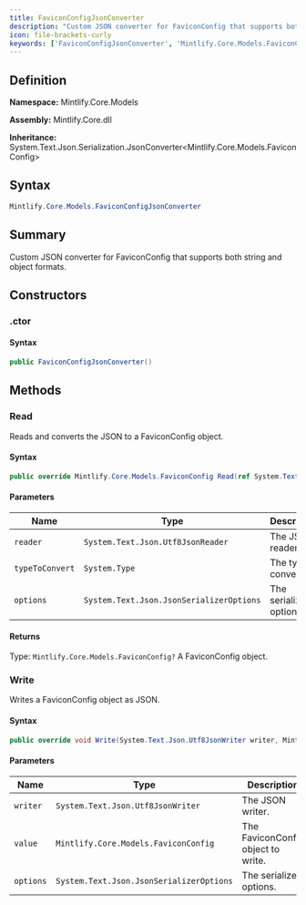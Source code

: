 ```yaml
---
title: FaviconConfigJsonConverter
description: "Custom JSON converter for FaviconConfig that supports both string and object formats."
icon: file-brackets-curly
keywords: ['FaviconConfigJsonConverter', 'Mintlify.Core.Models.FaviconConfigJsonConverter', 'Mintlify.Core.Models', 'class', 'System.Text.Json.Serialization.JsonConverter<Mintlify.Core.Models.FaviconConfig>']
---
```


## Definition

**Namespace:** Mintlify.Core.Models

**Assembly:** Mintlify.Core.dll

**Inheritance:** System.Text.Json.Serialization.JsonConverter<Mintlify.Core.Models.FaviconConfig>

## Syntax

```csharp
Mintlify.Core.Models.FaviconConfigJsonConverter
```

## Summary

Custom JSON converter for FaviconConfig that supports both string and object formats.

## Constructors

### .ctor

#### Syntax

```csharp
public FaviconConfigJsonConverter()
```

## Methods

### Read

Reads and converts the JSON to a FaviconConfig object.

#### Syntax

```csharp
public override Mintlify.Core.Models.FaviconConfig Read(ref System.Text.Json.Utf8JsonReader reader, System.Type typeToConvert, System.Text.Json.JsonSerializerOptions options)
```

#### Parameters

| Name | Type | Description |
|------|------|-------------|
| `reader` | `System.Text.Json.Utf8JsonReader` | The JSON reader. |
| `typeToConvert` | `System.Type` | The type to convert to. |
| `options` | `System.Text.Json.JsonSerializerOptions` | The serializer options. |

#### Returns

Type: `Mintlify.Core.Models.FaviconConfig?`
A FaviconConfig object.

### Write

Writes a FaviconConfig object as JSON.

#### Syntax

```csharp
public override void Write(System.Text.Json.Utf8JsonWriter writer, Mintlify.Core.Models.FaviconConfig value, System.Text.Json.JsonSerializerOptions options)
```

#### Parameters

| Name | Type | Description |
|------|------|-------------|
| `writer` | `System.Text.Json.Utf8JsonWriter` | The JSON writer. |
| `value` | `Mintlify.Core.Models.FaviconConfig` | The FaviconConfig object to write. |
| `options` | `System.Text.Json.JsonSerializerOptions` | The serializer options. |


